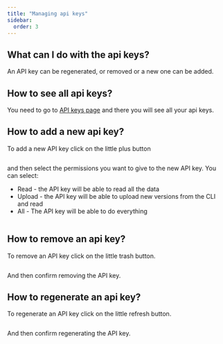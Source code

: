 ```yaml
---
title: "Managing api keys"
sidebar:
  order: 3
---
```



## What can I do with the api keys?

An API key can be regenerated, or removed or a new one can be added.

## How to see all api keys?

You need to go to [API keys page](https://web.capgo.app/dashboard/apikeys) and there you will see all your api keys.

## How to add a new api key?

To add a new API key click on the little plus button

<figure><img src="/apikeys-add.png" alt="" /><figcaption></figcaption></figure>

and then select the permissions you want to give to the new API key. You can select:

 - Read - the API key will be able to read all the data
 - Upload - the API key will be able to upload new versions from the CLI and read
 - All - The API key will be able to do everything

<figure><img src="/apikeys-select-perm.png" alt="" /><figcaption></figcaption></figure>

## How to remove an api key?

To remove an API key click on the little trash button.

<figure><img src="/apikeys-remove.png" alt="" /><figcaption></figcaption></figure>

And then confirm removing the API key.

## How to regenerate an api key?

To regenerate an API key click on the little refresh button.

<figure><img src="/apikeys-regenerate.png" alt="" /><figcaption></figcaption></figure>

And then confirm regenerating the API key.